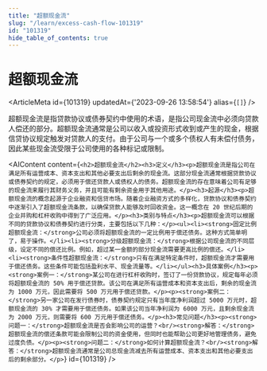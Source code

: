 ```yaml
---
title: "超额现金流"
slug: "/learn/excess-cash-flow-101319"
id: "101319"
hide_table_of_contents: true
---
```



# 超额现金流

<ArticleMeta id={101319} updatedAt={'2023-09-26 13:58:54'} alias={`[]`} />
<div className='border-solid border-b border-t-0 my-4 border-[var(--ifm-color-gray-300)]' />

超额现金流是指贷款协议或债券契约中使用的术语，是指公司现金流中必须向贷款人偿还的部分。超额现金流通常是公司以收入或投资形式收到或产生的现金，根据信贷协议规定触发对贷款人的支付。由于公司与一个或多个债权人有未偿付债务，因此某些现金流受限于公司使用的各种标记或限制。

<AIContent content={`<h2>超额现金流</h2><h3>定义</h3><p>超额现金流是指公司在满足所有运营成本、资本支出和其他必要支出后剩余的现金流。这部分现金流通常根据贷款协议或债券契约的规定，必须用于偿还贷款人或债权人的债务。超额现金流的存在意味着公司有足够的现金流来履行其财务义务，并且可能有剩余资金用于其他用途。</p><h3>起源</h3><p>超额现金流的概念起源于企业融资和信贷市场。随着企业融资方式的多样化，贷款协议和债券契约中逐渐引入了超额现金流条款，以确保贷款人能够及时回收资金。这一概念在 20 世纪后期的企业并购和杠杆收购中得到了广泛应用。</p><h3>类别与特点</h3><p>超额现金流可以根据不同的贷款协议和债券契约进行分类，主要包括以下几种：</p><ul><li><strong>固定比例超额现金流：</strong>公司必须将超额现金流的一定比例用于偿还债务。这种方式简单明了，易于操作。</li><li><strong>分级超额现金流：</strong>根据公司现金流的不同层级，设定不同的偿还比例。例如，超过某一金额的部分现金流需要更高比例的偿还。</li><li><strong>条件性超额现金流：</strong>只有在满足特定条件时，超额现金流才需要用于偿还债务。这些条件可能包括盈利水平、现金流量等。</li></ul><h3>具体案例</h3><p><strong>案例一：</strong>某公司在进行杠杆收购时，签订了一份贷款协议，规定每年必须将超额现金流的 50% 用于偿还贷款。该公司在满足所有运营成本和资本支出后，剩余的现金流为 1000 万元，因此需要将 500 万元用于偿还贷款。</p><p><strong>案例二：</strong>另一家公司在发行债券时，债券契约规定只有当年度净利润超过 5000 万元时，超额现金流的 30% 才需要用于偿还债务。如果该公司当年净利润为 6000 万元，且剩余现金流为 2000 万元，则需要将 600 万元用于偿还债务。</p><h3>常见问题</h3><p><strong>问题一：</strong>超额现金流是否会影响公司的运营？<br/><strong>解答：</strong>超额现金流的偿还条款可能会限制公司的资金使用，但同时也能帮助公司更好地管理债务，避免过度负债。</p><p><strong>问题二：</strong>如何计算超额现金流？<br/><strong>解答：</strong>超额现金流通常是公司总现金流减去所有运营成本、资本支出和其他必要支出后的剩余部分。</p>`} id={101319} />
